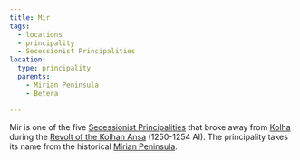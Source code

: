 ```yaml
---
title: Mir
tags:
  - locations
  - principality
  - Secessionist Principalities
location:
  type: principality
  parents:
    - Mirian Peninsula
    - Betera

---
```


Mir is one of the five
[Secessionist Principalities](/world/organizations/secessionist-principalities/)
that broke away from [Kolha](/world/locations/kolha) during the
[Revolt of the Kolhan Ansa](/world/events/revolt-of-the-kolhan-ansa/) (1250-1254
AI). The principality takes its name from the historical
[Mirian Peninsula](/world/locations/mirian-peninsula).
